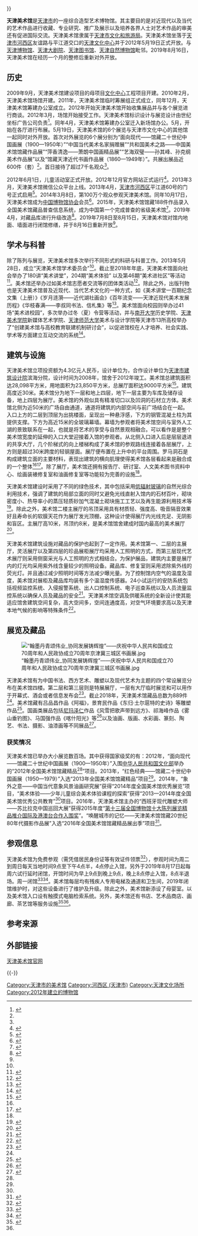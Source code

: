 {{About|天津文化中心广场的天津美术馆|20世纪30至40年代的天津市立美术馆|天津市立美术馆|已与天津博物馆合并的原天津市艺术博物馆|天津博物馆}}

{{Infobox Museum
 |name          = 天津美术馆
|其他名称= Tianjin Art Museum

 |image         = File:天津美术馆.jpg
 |imagesize     = 250px
 |caption       = 天津美术馆
 |logo = 天津美术馆logo.png 
 |logosize =100px
 |logo_caption =
 |map_type      = 
 |map_caption   = 
 |latitude      = 
 |longitude     = 
 |coordinates   =
 |established   = 2012年
 |dissolved     = 
 |location      = [[河西区_(天津市)|河西区]][[天津文化中心|天津文化中心]]，天津市河西区平江道60号
 |type          = 艺术博物馆
 |collection    = 截止2018年，天津美术馆藏品总数为889件
 |area          =
 |visitors      = 
 |director      = 马驰<ref>{{cite web |title=天津美术馆馆长马驰艺术作品欣赏 |url=http://art.people.com.cn/n1/2019/0111/c424312-30517523-3.html |website=人民网 |accessdate=2019-08-21 |archive-url=https://web.archive.org/web/20190821083234/http://art.people.com.cn/n1/2019/0111/c424312-30517523-3.html |archive-date=2019-08-21 |dead-url=no }}</ref>
 |owner = 天津市文化和旅游局<ref>{{cite web |title=直属单位 |url=http://whgbys.tj.gov.cn/pages/info-list.html#?type=0/1/3 |website=天津市文化和旅游局 |accessdate=2019-08-21 }}{{Dead link|date=2019年12月 |bot=InternetArchiveBot |fix-attempted=yes }}</ref>
 |publictransit = 天津公交文化中心图书馆站<ref>{{cite web |title=交通指南 |url=http://www.tjmsg.com/ArticleSingle.aspx?SrhClassCode=ACC0031 |website=天津美术馆官网 |accessdate=2019-08-21 |archive-url=https://web.archive.org/web/20180515184127/http://www.tjmsg.com/ArticleSingle.aspx?SrhClassCode=ACC0031 |archive-date=2018-05-15 |dead-url=yes }}</ref>
 |openinghours  = 周二至周五，周日9:00-14:30，周六9:00-21:00，周一闭馆
 |website       = {{URL|www.tjmsg.com}}
|备注 = <mapframe text="天津美术馆" width=260 height=250 zoom=12 latitude=39.0839 longitude=117.2072>
{
  "type": "Feature",
  "geometry": { "type": "Point", "coordinates": [117.2072, 39.0839] },
  "properties": {
    "marker-symbol": "museum",
    "marker-size": "large",
    "marker-color": "0050d0"
  }}
</mapframe>
}}

'''天津美术馆'''是[[天津市|天津市]]的一座综合造型艺术博物馆。其主要目的是对近现代以及当代的艺术作品进行收藏、专业研究、推广及展示以及培养各界人士对艺术作品的审美还有促进国际交流。天津美术馆隶属于[[天津市文化和旅游局|天津市文化和旅游局]]。天津美术馆坐落于[[天津市|天津市]][[河西区_(天津市)|河西区]]友谊路与平江道交口的[[天津文化中心|天津文化中心]]并于2012年5月19日正式开放。与[[天津博物馆|天津博物馆]]、[[天津大剧院|天津大剧院]]、[[天津图书馆|天津图书馆]]、[[天津自然博物馆|天津自然博物馆]]毗邻。2019年8月16日，天津美术馆在经历一个月的整修后重新对外开放。

== 历史 ==
2009年9月，天津美术馆建设项目的母项目[[天津文化中心|文化中心]]工程项目开建。2010年2月，天津美术馆场馆开建。2011年，天津美术馆临时筹展组正式成立，同年12月，天津美术馆筹建办公室成立。2012年开始天津美术馆开始收集展品并与各个展览进行商谈。2012年3月，场馆开始接受工作。天津美术馆标识设计与展览设计由世纪坐标广告公司负责<ref>{{cite web |title=陈幼林谈天津美术馆设计:"小"标识里的"大"智慧 |url=http://www.ce.cn/culture/gd/201203/12/t20120312_23147780.shtml |website=中国经济网 |accessdate=2019-08-30 |archive-date=2019-08-30 |archive-url=https://web.archive.org/web/20190830075519/http://www.ce.cn/culture/gd/201203/12/t20120312_23147780.shtml |dead-url=no }}</ref>。同年4月，天津美术馆筹建办公室迁入新场馆办公。5月，开始在各厅进行布展。5月19日，天津美术馆的6个展览与天津市文化中心的其他馆一起同时对外开放。首次对外展览的6个展分别为“面向现代——馆藏二十世纪中国画展（1900—1950年）”“中国当代美术名家捐赠展”“共和国美术之路——中国美术馆馆藏作品展”“萍香清逸——萧朗中国画精品展”“艺海双璧——孙其峰、孙克纲美术作品展”以及“馆藏天津近代书画作品展（1860—1949年）”。共展出展品近600件（套）<ref name="2012nian"/>。首日接待了超过7千名观众<ref name="积累"/>。

2012年6月1日，儿童活动室正式开放。2012年12月官方网站正式运行<ref name="2012nian">{{cite web |title=2012年大事记 |url=http://www.tjmsg.com/ArticleDetail.aspx?Id=65b785fa-a68a-4530-928b-2a13a0a7ee36&page=1 |website=天津美术馆官网 |accessdate=2019-08-20}}</ref>。2013年3月，天津美术馆微信公众平台上线。2013年4月，[[天津市|天津市]][[河西区_(天津市)|河西区]]平江道60号的门号正式启用<ref name="2013年大事记">{{cite web |title=2013年大事记 |url=http://www.tjmsg.com/ArticleDetail.aspx?Id=6185228e-72ad-4b35-8ef0-83142dec2978&page=1 |website=天津美术馆官网 |accessdate=2019-08-20}}</ref>。2014年3月8日，第100万个观众参观天津美术馆。同年10月17日，天津美术馆成为[[中国博物馆协会|中国博物馆协会]]会员<ref name="2014年大事记">{{cite web |title=2014年大事记 |url=http://www.tjmsg.com/ArticleDetail.aspx?Id=50c29aab-fb0d-4ba9-b75b-0e64a11fa1c8&page=1 |website=天津美术馆官网 |accessdate=2019-08-20}}</ref>。2015年，天津美术馆馆藏188件作品录入全国美术馆藏品普查信息系统，成为中国第一个完成普查的省级美术馆<ref>{{cite web |title=天津美术馆完成藏品普查信息采集工作 |url=http://106.39.5.83/pcb/tongzjb/201508/3ea4a5315f644fe8b26e24c635bebfae.shtml |website=全国美术馆藏品普查 |accessdate=2019-08-20 |archive-url=https://web.archive.org/web/20190820132147/http://106.39.5.83/pcb/tongzjb/201508/3ea4a5315f644fe8b26e24c635bebfae.shtml |archive-date=2019-08-20 |dead-url=no }}</ref>。2019年4月，对藏品库进行升级改造<ref>{{cite web |title=天津美术馆藏品库升级改造 |url=http://www.tjmsg.com/ArticleDetail.aspx?Id=4a142966-4143-47eb-b19e-35b4838b143a |website=天津美术馆官网 |accessdate=2019-08-21 |archive-date=2022-03-13 |archive-url=https://web.archive.org/web/20220313065619/https://www.tjmsg.com/ArticleDetail.aspx?Id=4a142966-4143-47eb-b19e-35b4838b143a |dead-url=no }}</ref>。2019年7月8日至8月15日，天津美术馆对馆内地面、墙面进行闭馆修缮，并于8月16日重新开放<ref name="重新开放"/>。

== 学术与科普 ==
除了陈列与展览，天津美术馆多次举行不同形式的科研与科普工作。2013年5月28日，成立“天津美术馆学术委员会”<ref name="2013年大事记"/>。截止至2018年年底，天津美术馆面向社会举办了180讲“美术讲堂”，204期“美术体验” 以及第46期“美术进社区”等活动<ref name="2018年大事记">{{cite web |title=2018年大事记 |url=http://www.tjmsg.com/ArticleDetail.aspx?Id=8d373e34-3f04-406c-9815-aa10ec36021d&page=3 |website=天津美术馆官网 |accessdate=2019-08-20}}</ref>。美术馆还举办过如美术馆志愿者交流等的团体类活动<ref>{{cite journal |author1=周阳明珍 |title=美术馆对青少年思想政治教育功能的研究——以天津美术馆为例 |journal=集宁师范学院学报 |date=2018 |volume=40 |issue=04 |pages=44-48}}</ref>。除此之外，出版刊物也是天津美术馆普及近现代、当代艺术文化的一种方式，如《美术讲堂一百期纪念文集（上册）》《岁月涟漪——近代湖社画会》《百年流变——天津近现代美术发展历程》《华枝春满——李叔同书法、信札集》等<ref>{{cite web |title=出版刊物 |url=http://www.tjmsg.com/ArticleList.aspx?SrhClassCode=ACC0010 |website=天津美术馆官网 |accessdate=2019-08-21 |archive-url=https://web.archive.org/web/20181130165251/http://www.tjmsg.com/ArticleList.aspx?SrhClassCode=ACC0010 |archive-date=2018-11-30 |dead-url=no }}</ref>。美术馆面向校园则举办过41场“美术进校园”，多次举办过冬（夏）令营等活动，并与[[南开大学|南开大学]]历史学院、[[天津美术学院|天津美术学院]]新媒体艺术学院、[[天津师范大学|天津师范大学]]美术与设计学院等天津市13所高校举办了“创建美术馆与高校教育联建机制研讨会”，以促进馆校在人才培养、社会实践、学术等方面建立互动交流的系统<ref>{{cite web |title=天津美术馆试水馆校联动机制 |url=http://collection.sina.com.cn/yjjj/20130603/0910115463.shtml |website=新浪收藏 |accessdate=2019-08-21 |archive-url=https://web.archive.org/web/20190821092836/http://collection.sina.com.cn/yjjj/20130603/0910115463.shtml |archive-date=2019-08-21 |dead-url=no }}</ref>。

== 建筑与设施 ==
{{multiple image
| align = right
|total_width=600
| image1 = 天津美术馆内部2.jpg
| alt1 = 
| caption1 = 
| image2 = 天津美术馆内部1.jpg
| alt2 = 
| caption2 = 
| footer = 不同角度的天津美术馆内部
}}
天津美术馆立项投资额为4.3亿元人民币，设计单位为{{link-de|德国KSP尤根·恩格尔建筑师事务所|KSP Jürgen Engel Architekten}}，合作设计单位为[[天津市建筑设计院|天津市建筑设计院]]滨海分院，设计时间为2008年，馆舍于2012年竣工。美术馆总建筑面积达28,098平方米，用地面积为23,850平方米，总展厅面积达9000平方米<ref name="KSP">{{cite journal |author1=德国 KSP 尤根·恩格尔建筑师事务所 |title=天津美术馆设计 |journal=建筑学报 |date=2010 |issue=04 |pages=35-37}}</ref>。建筑高度近30米。美术馆分为地下一层和地上四层，地下一层主要为车库及储存设备，地上四层为展厅。美术馆的外观似具有精准切口以及凹洞的石材立方体。美术馆北侧为近50米的广场自由通道，通道将建筑的内部空间与前广场结合在一起。入口上方的二层到顶层为出挑楼面，呈现出一种悬浮感，下方的钢管混凝土柱为其提供支撑。下方为高近15米的全玻璃幕墙。幕墙为参观者将美术馆空间与室外人工湖的景致联系在一起，也就是将艺术的享受与自然景观相融合。可以看作是是整个美术馆宽度的延伸的入口大堂迎接着入馆的参观者。从北侧入口进入后是层层退进的共享大厅，几个阶梯式的向上楼梯构成了美术馆的参观路线连接着各层展厅，上方则是超过30米跨度的轻钢屋面。展厅便布置在上升中的平台周围。罗马洞石是构成建筑立面的主要材料，表现出建筑的横向肌理使得美术馆各层看起来是融合成的一个整体<ref name="KSP"/><ref>{{cite journal |author1=张进宝 |author2=刘振文 |author3=刘涛 |title=天津美术馆结构设计 |journal=建筑结构 |date=2017 |volume=47 |issue=01 |pages=79-83 |doi=10.19701/j.jzjg.2017.01.014}}</ref>。除了展厅，美术馆还拥有报告厅、研讨室、人文美术图书资料中心、绘画装裱修复室和油画修复室等功能较为完善的设施<ref name="美术馆简介"/>。

天津美术馆建设时采用了不同的绿色技术，其中包括采用[[低辐射玻璃|低辐射玻璃]]的自然光综合利用技术，强调了建筑的局部立面的同时又避免光线直射入馆内的石材百叶，砌块密度小、热导率小的蒸压轻质砂加气混凝土砌块施工工艺以及再生能源利用技术等<ref>{{cite journal |author1=张中善 |title=天津美术馆绿色建造技术 |journal=建筑技术 |date=2014 |volume=45 |issue=12 |pages=1108-1111 |doi=10.13731/j.issn.1000-4726.2014.12.015}}</ref>。除此之外，美术馆二楼主展厅的吊顶采用具有材质轻、强度高、吸音隔音效果好且寿命长的软膜天花作为展厅发光顶棚，这种设计使得展厅内光线充足、无阴影和盲区。主展厅高10米，吊顶约8米，是美术馆馆舍建成时国内最高的美术展厅<ref>{{cite journal |author1=张中善 |author2=王欢 |author3=岳峰 |title=天津美术馆发光顶棚施工技术 |journal=中国高新技术企业 |date=2012 |issue=25 |pages=93-95 |doi=10.13535/j.cnki.11-4406/n.2012.25.032}}</ref>。

天津美术馆建筑设施对藏品的保护也起到了一定作用。美术馆第一、二层的主展厅，灵活展厅以及第四层的珍品展柜展厅均采用人工照明的方式，而第三层现代艺术展厅则采用侧窗采光与人工照明的方式相结合。为保护展品，建筑内主要是展厅内的灯光均采用紫外线含量较少的照明设备。藏品库、修复室则采用滤除紫外线的荧光灯。并且通过减少照明时间等方法减少曝光量。为了控制馆内空气的温度及湿度，美术馆对展柜及藏品库均装有多个温湿度传感器。24小试运行的安防系统包括视频监控系统、入侵报警系统、出人口控制系统、电子巡查系统以及人员流量监控系统以确保人员及藏品的安全<ref>{{cite journal |author1=董维华 |author2=王东林 |author3=孙玲 |title=天津美术馆电气设计特点 |journal=建筑电气 |date=2018 |volume=37 |issue=04 |pages=48-54}}</ref>。天津美术馆空调及供暖系统的全新设计使其能适应馆舍建筑空间复杂，高大空间多，空间连通度高，对空气环境要求高以及天津本地气候的影响等特殊条件<ref>{{cite journal |author1=芦岩 |author2=吴永乐 |author3=王砚 |title=天津美术馆空调系统设计探讨 |journal=暖通空调 |date=2011 |volume=41 |issue=10 |pages=10-14，37}}</ref>。

== 展览及藏品 ==
{{multiple image
| align = center
|total_width=1000
| image1 = 
| alt1 = 
| caption1 = 
| image2 = 
| alt2 = 
| caption2 = 
| image3 = 
| alt3 = 
| caption3 = 
| image4 = 景育民制东归·土尔扈特的史诗.jpg
| alt4 = 
| caption4 = 
| image5 =吕品昌制阿福.jpg
| alt5 = 
| caption5 = 
| footer = 从左至右：图1. 景育民作品《东归·土尔扈特的史诗》。图2. 吕品昌作品《阿福》。
}}
[[File:“翰墨丹青颂伟业_协同发展铸辉煌”——庆祝中华人民共和国成立70周年和人民政协成立70周年京津冀三城区书画展.jpg|thumb]]

天津美术馆有为中国书法、西方艺术、雕塑以及现代艺术为主题的四个常设展览分布在美术馆四楼。第二层和第三层则是特展展厅，一层有大厅临时展览和可以用作于开幕式、酒会或者信息发布会<ref name="积累">{{cite journal |author1=天津经济课题组 |author2=虞冬青 |author3=耿坤 |author4=周涛 |author5=孟力 |author6=张丽恒 |author7=曲宁 |author8=仲成春 |title=积累文化财富 传承艺术馥郁香——天津美术馆 |journal=天津经济 |date=2013 |issue=02 |pages=62-65}}</ref>。截止2018年，天津美术馆藏品总数为889件<ref name="2018年大事记"/>。美术馆藏有吕品昌作品《阿福》，景育民作品《东归·土尔扈特的史诗》等雕塑作品<ref>{{cite web |title=国内藏品——雕塑 |url=http://www.tjmsg.com/CollectionList.aspx?SrhClassCode=e7cf2328-e1ae-40e8-b955-7dbbd5c07eb0 |website=天津美术馆官网 |accessdate=2019-08-28 |archive-url=https://web.archive.org/web/20180122125037/http://www.tjmsg.com/CollectionList.aspx?SrhClassCode=e7cf2328-e1ae-40e8-b955-7dbbd5c07eb0 |archive-date=2018-01-22 |dead-url=no }}</ref>。国画类展品包括[[尼玛泽仁|尼玛泽仁]]作品《风雪把歌声带到远方》、祁海峰作品《雾山垂钓图》、马国强作品《喀什阳光》等<ref>{{cite web |title=国内藏品——国画 |url=http://www.tjmsg.com/CollectionList.aspx?SrhClassCode=091a67b1-e176-4111-8abb-31cd8c58ee35 |website=天津美术馆官网 |accessdate=2019-08-28 |archive-url=https://web.archive.org/web/20180122125242/http://www.tjmsg.com/CollectionList.aspx?SrhClassCode=091a67b1-e176-4111-8abb-31cd8c58ee35 |archive-date=2018-01-22 |dead-url=no }}</ref>以及油画、版画、水彩画、篆刻、陶艺、书法、摄影、油漆画等不同展品<ref>{{cite web |title=馆藏鉴赏 |url=http://www.tjmsg.com/Collections.aspx |website=天津美术馆官网 |accessdate=2019-08-28 |archive-url=https://web.archive.org/web/20181130193101/http://www.tjmsg.com/Collections.aspx |archive-date=2018-11-30 |dead-url=no }}</ref>。

=== 获奖情况 ===
天津美术馆已举办大小展览数百场。其中获得国家级奖的有：2012年，“面向现代——馆藏二十世纪中国画展（1900—1950年）”入围[[中华人民共和国文化部|中华人民共和国文化部]]举办的“2012年全国美术馆馆藏精品<ref name="2012nian"/>”项目。2013年，“红色经典——馆藏二十世纪中国画展（1950—1979）”入选“2013年全国美术馆馆藏精品”项目<ref name="2013年大事记"/>。2014年，“象外之意——中国当代意象风景油画研究展”获得“2014年度全国美术馆优秀展览”项目，“美术体验——少年儿童综合美术体验课程的探索”获得“2013—2014年度全国美术馆优秀公共教育”<ref name="2014年大事记"/>项目。2016年，天津美术馆主办的“西班牙现代雕塑大师——苏比拉克中国巡回大展”获得2015年度“[[全国博物馆十大陈列展览精品#第十三届（2015年）|第十三届全国博物馆十大陈列展览精品推介国际及港澳台合作入围奖]]”。“唤醒城市的记忆——天津美术馆馆藏20世纪80年代摄影作品展”入选“2016年全国美术馆馆藏精品展出季”项目<ref>{{cite web |title=2016年大事记 |url=http://www.tjmsg.com/ArticleDetail.aspx?Id=bfb5539a-3971-40e8-a4f0-128ab2f24b5f&page=6 |website=天津美术馆官网 |accessdate=2019-08-20}}</ref>。

== 参观信息 ==
天津美术馆为免费参观（需凭借居民身份证等有效证件领票<ref>{{cite web |title=开到晚9点！天津美术馆、博物馆全部延时开放 |url=http://tj.sina.com.cn/news/m/2019-08-17/detail-ihytcitm9801214.shtml |website=新浪天津 |accessdate=2019-08-30 |archive-date=2019-08-30 |archive-url=https://web.archive.org/web/20190830075202/http://tj.sina.com.cn/news/m/2019-08-17/detail-ihytcitm9801214.shtml |dead-url=no }}</ref>），参观时间为周二到周日每天当地时间9点至下午4点半，4点停止入馆，另外于2019年8月17日起每周六试行延时闭馆，开馆时间为早上9点到晚上9点，晚上8点停止入馆，8点半退场。周一闭馆<ref name="重新开放">{{cite web |title=天津美术馆重新开馆 |url=http://www.tj.xinhuanet.com/whzl/2019-08/17/c_1124887456.htm |website=新华网新闻 |accessdate=2019-08-20 |archive-url=https://web.archive.org/web/20190820084634/http://www.tj.xinhuanet.com/whzl/2019-08/17/c_1124887456.htm |archive-date=2019-08-20 |dead-url=no }}</ref><ref>{{cite web |title=天津美术馆修缮完工8月16日起恢复开馆 每周六试行延时闭馆 |url=http://www.022meishu.com/zongyi_news/2019/08-15/52845_0.html |website=天津美术网 |accessdate=2019-08-30 |archive-date=2019-08-30 |archive-url=https://web.archive.org/web/20190830080313/http://www.022meishu.com/zongyi_news/2019/08-15/52845_0.html |dead-url=no }}</ref>。美术馆每层均有残疾人专用电梯及通道和卫生间，2019年闭馆维护时，对这些设备进行了维护及升级。除此之外，美术馆新添设了母婴室。以及美术馆入口设有触摸式电脑检索系统。另外，美术馆还有书店、艺术品商店、画廊、茶艺馆等服务设施<ref name="美术馆简介">{{cite web |title=美术馆简介 |url=http://www.tjmsg.com/ArticleSingle.aspx?SrhClassCode=ACC0024 |website=天津美术馆官网 |accessdate=2019-08-20 |archive-url=https://web.archive.org/web/20181130141243/http://www.tjmsg.com/ArticleSingle.aspx?SrhClassCode=ACC0024 |archive-date=2018-11-30 |dead-url=yes }}</ref><ref name="重新开放"/>。

== 参考来源 ==
{{Reflist|2}}

== 外部链接 ==
[http://www.tjmsg.com 天津美术馆官网]{{Wayback|url=http://www.tjmsg.com/ |date=20190406090239 }}

{{-}}
{{天津市文化中心}}
{{天津市文化场馆}}

[[Category:天津市的美术馆|Category:天津市的美术馆]]
[[Category:河西区_(天津市)|Category:河西区 (天津市)]]
[[Category:天津文化场所|Category:天津文化场所]]
[[Category:2012年建立的博物馆|Category:2012年建立的博物馆]]